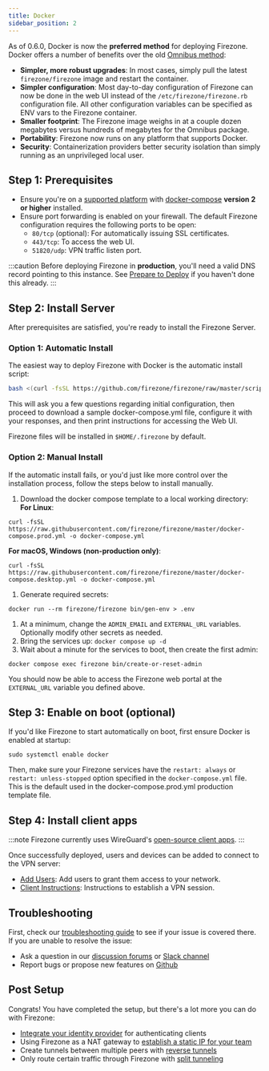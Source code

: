```yaml
---
title: Docker
sidebar_position: 2
---
```


As of 0.6.0, Docker is now the **preferred method** for
deploying Firezone. Docker offers a number of benefits over the old
[Omnibus method](../omnibus):

- **Simpler, more robust upgrades**: In most cases, simply pull the latest `firezone/firezone`
  image and restart the container.
- **Simpler configuration**: Most day-to-day configuration of Firezone can now
  be done in the web UI instead of the `/etc/firezone/firezone.rb` configuration
  file. All other configuration variables can be specified as ENV vars to the
  Firezone container.
- **Smaller footprint**: The Firezone image weighs in at a couple dozen
  megabytes versus hundreds of megabytes for the Omnibus package.
- **Portability**: Firezone now runs on any platform that supports Docker.
- **Security**: Containerization providers better security isolation than
  simply running as an unprivileged local user.

## Step 1: Prerequisites

* Ensure you're on a [supported platform](supported-platforms) with [
  docker-compose](https://docs.docker.com/compose/install/) **version 2
  or higher** installed.
* Ensure port forwarding is enabled on your firewall.
  The default Firezone configuration requires the following ports to be open:
  * `80/tcp` (optional): For automatically issuing SSL certificates.
  * `443/tcp`: To access the web UI.
  * `51820/udp`: VPN traffic listen port.

:::caution
Before deploying Firezone in **production**, you'll need a valid DNS record
pointing to this instance. See [Prepare to Deploy](../#prepare-to-deploy)
if you haven't done this already.
:::

## Step 2: Install Server

After prerequisites are satisfied, you're ready to install the Firezone Server.

### Option 1: Automatic Install

The easiest way to deploy Firezone with Docker is the automatic install script:

```bash
bash <(curl -fsSL https://github.com/firezone/firezone/raw/master/scripts/install.sh)
```

This will ask you a few questions regarding initial configuration, then proceed
to download a sample docker-compose.yml file, configure it with your responses,
and then print instructions for accessing the Web UI.

Firezone files will be installed in `$HOME/.firezone` by default.

### Option 2: Manual Install

If the automatic install fails, or you'd just like more control over the
installation process, follow the steps below to install manually.

1. Download the docker compose template to a local working directory:
  **For Linux**:
  ```shell
  curl -fsSL https://raw.githubusercontent.com/firezone/firezone/master/docker-compose.prod.yml -o docker-compose.yml
  ```
  **For macOS, Windows (non-production only)**:
  ```shell
  curl -fsSL https://raw.githubusercontent.com/firezone/firezone/master/docker-compose.desktop.yml -o docker-compose.yml
  ```
1. Generate required secrets:
  ```shell
  docker run --rm firezone/firezone bin/gen-env > .env
  ```
1. At a minimum, change the `ADMIN_EMAIL` and `EXTERNAL_URL` variables.
   Optionally modify other secrets as needed.
1. Bring the services up: `docker compose up -d`
1. Wait about a minute for the services to boot, then create the first admin:
  ```shell
  docker compose exec firezone bin/create-or-reset-admin
  ```

You should now be able to access the Firezone web portal at the `EXTERNAL_URL`
variable you defined above.

## Step 3: Enable on boot (optional)

If you'd like Firezone to start automatically on boot, first ensure Docker is enabled at startup:

```
sudo systemctl enable docker
```

Then, make sure your Firezone services have the `restart: always` or `restart: unless-stopped` option
specified in the `docker-compose.yml` file. This is the default used in the docker-compose.prod.yml
production template file.

## Step 4: Install client apps

:::note
Firezone currently uses WireGuard's
[open-source client apps](https://www.wireguard.com/install/).
:::

Once successfully deployed, users and devices can be added to
connect to the VPN server:

* [Add Users](../../user-guides/add-users):
Add users to grant them access to your network.
* [Client Instructions](../../user-guides/client-instructions):
Instructions to establish a VPN session.

## Troubleshooting

First, check our [troubleshooting guide](../../administer/troubleshoot) to see
if your issue is covered there. If you are unable to resolve the issue:

* Ask a question in our [discussion forums](https://discourse.firez.one/) or [
  Slack channel](https://www.firezone.dev/slack)
* Report bugs or propose new features on [Github
  ](https://github.com/firezone/firezone)

## Post Setup

Congrats! You have completed the setup, but there's a lot more you can do with
Firezone:

* [Integrate your identity provider](../../authenticate/)
  for authenticating clients
* Using Firezone as a NAT gateway to
  [establish a static IP for your team](../../user-guides/use-cases/nat-gateway)
* Create tunnels between multiple peers with
  [reverse tunnels](../../user-guides/use-cases/reverse-tunnel)
* Only route certain traffic through Firezone with
  [split tunneling](../../user-guides/use-cases/split-tunnel)
